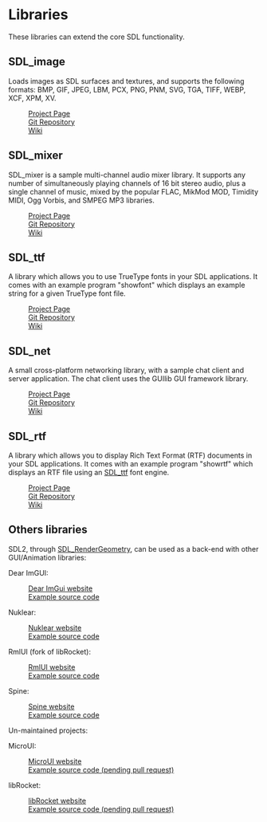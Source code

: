 = Libraries =
These libraries can extend the core SDL functionality.

== SDL_image ==
Loads images as SDL surfaces and textures, and supports the following formats:
BMP, GIF, JPEG, LBM, PCX, PNG, PNM, SVG, TGA, TIFF, WEBP, XCF, XPM, XV.

: [https://www.libsdl.org/projects/SDL_image/ Project Page]
: [https://github.com/libsdl-org/SDL_image/ Git Repository]
: [https://wiki.libsdl.org/SDL_image  Wiki]

== SDL_mixer ==
SDL_mixer is a sample multi-channel audio mixer library. It supports any number
of simultaneously playing channels of 16 bit stereo audio, plus a single
channel of music, mixed by the popular FLAC, MikMod MOD, Timidity MIDI, Ogg
Vorbis, and SMPEG MP3 libraries.

: [https://libsdl.org/projects/SDL_mixer/ Project Page]
: [https://github.com/libsdl-org/SDL_mixer/ Git Repository]
: [https://wiki.libsdl.org/SDL_mixer Wiki]

== SDL_ttf ==
A library which allows you to use TrueType fonts in your SDL applications. It
comes with an example program "showfont" which displays an example string for a
given TrueType font file.

: [https://libsdl.org/projects/SDL_ttf/ Project Page]
: [https://github.com/libsdl-org/SDL_ttf/ Git Repository]
: [https://wiki.libsdl.org/SDL_ttf Wiki]

== SDL_net ==
A small cross-platform networking library, with a sample chat client and server
application. The chat client uses the GUIlib GUI framework library.

: [https://libsdl.org/projects/SDL_net/ Project Page]
: [https://github.com/libsdl-org/SDL_net/ Git Repository]
: [https://wiki.libsdl.org/SDL_net Wiki]

== SDL_rtf ==
A library which allows you to display Rich Text Format (RTF) documents in your
SDL applications. It comes with an example program "showrtf" which displays an
RTF file using an [[SDL_ttf]] font engine.

: [https://libsdl.org/projects/SDL_rtf/ Project Page]
: [https://github.com/libsdl-org/SDL_rtf/ Git Repository]
: [https://wiki.libsdl.org/SDL_rtf Wiki]

== Others libraries == 

SDL2, through [https://wiki.libsdl.org/SDL_RenderGeometry SDL_RenderGeometry], can be used as a back-end with other GUI/Animation libraries:

Dear ImGUI:
: [https://github.com/ocornut/imgui Dear ImGui website] 
: [https://github.com/ocornut/imgui/tree/master/examples/example_sdl_sdlrenderer Example source code] 

Nuklear:
: [https://github.com/Immediate-Mode-UI/Nuklear Nuklear website]
: [https://github.com/Immediate-Mode-UI/Nuklear/tree/master/demo/sdl_renderer Example source code]

RmlUI (fork of libRocket):
: [https://github.com/mikke89/RmlUi RmlUI website]
: [https://github.com/mikke89/RmlUi/tree/master/Backends Example source code]

Spine:
: [http://esotericsoftware.com/ Spine website]
: [https://github.com/royalstream/spine-sdl Example source code]

Un-maintained projects:

MicroUI:
: [https://github.com/rxi/microui MicroUI website]
: [https://github.com/rxi/microui/pull/48 Example source code (pending pull request)]

libRocket:
: [https://github.com/libRocket/libRocket libRocket website]
: [https://github.com/libRocket/libRocket/pull/301 Example source code (pending pull request)]
